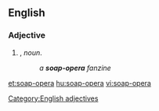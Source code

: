 ==English==

===Adjective===
{{head|en}}

# {{attributive of|soap opera|lang=en|nodot=1}}, ''noun''.
#:''a '''soap-opera''' fanzine''
[[Category:English adjectives]]

[[et:soap-opera]]
[[hu:soap-opera]]
[[vi:soap-opera]]